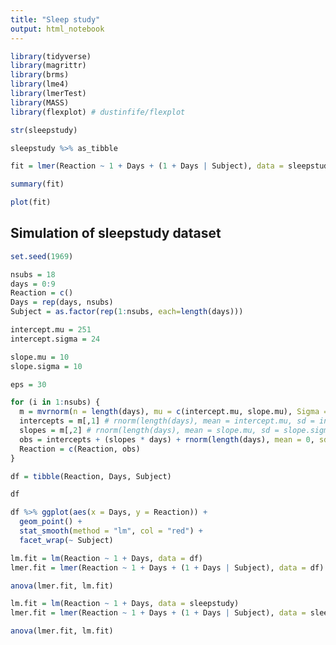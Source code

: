 ```yaml
---
title: "Sleep study"
output: html_notebook
---
```


```r
library(tidyverse)
library(magrittr)
library(brms)
library(lme4)
library(lmerTest)
library(MASS)
library(flexplot) # dustinfife/flexplot
```

```r
str(sleepstudy)

sleepstudy %>% as_tibble
```

```r
fit = lmer(Reaction ~ 1 + Days + (1 + Days | Subject), data = sleepstudy)

summary(fit)
```

```r
plot(fit)
```

## Simulation of sleepstudy dataset


```r
set.seed(1969)

nsubs = 18
days = 0:9
Reaction = c()
Days = rep(days, nsubs)
Subject = as.factor(rep(1:nsubs, each=length(days)))

intercept.mu = 251
intercept.sigma = 24

slope.mu = 10
slope.sigma = 10

eps = 30

for (i in 1:nsubs) {
  m = mvrnorm(n = length(days), mu = c(intercept.mu, slope.mu), Sigma = matrix(c(intercept.sigma^2,0,0,slope.sigma^2), nrow=2))
  intercepts = m[,1] # rnorm(length(days), mean = intercept.mu, sd = intercept.sigma)
  slopes = m[,2] # rnorm(length(days), mean = slope.mu, sd = slope.sigma)
  obs = intercepts + (slopes * days) + rnorm(length(days), mean = 0, sd = eps)
  Reaction = c(Reaction, obs)
}

df = tibble(Reaction, Days, Subject)

df

df %>% ggplot(aes(x = Days, y = Reaction)) +
  geom_point() +
  stat_smooth(method = "lm", col = "red") +
  facet_wrap(~ Subject)

lm.fit = lm(Reaction ~ 1 + Days, data = df)
lmer.fit = lmer(Reaction ~ 1 + Days + (1 + Days | Subject), data = df)

anova(lmer.fit, lm.fit)
```

```r
lm.fit = lm(Reaction ~ 1 + Days, data = sleepstudy)
lmer.fit = lmer(Reaction ~ 1 + Days + (1 + Days | Subject), data = sleepstudy)

anova(lmer.fit, lm.fit)
```